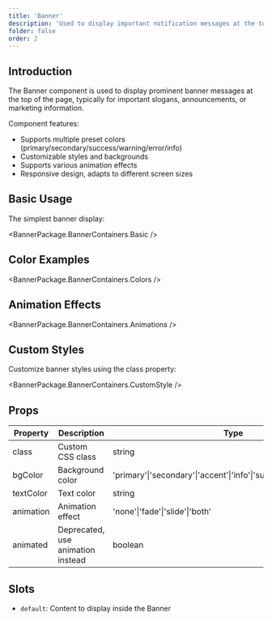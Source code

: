 ```yaml
---
title: 'Banner'
description: 'Used to display important notification messages at the top of the page, supporting various colors and animation effects'
folder: false
order: 2
---
```



## Introduction

The Banner component is used to display prominent banner messages at the top of the page, typically for important slogans, announcements, or marketing information.

Component features:
- Supports multiple preset colors (primary/secondary/success/warning/error/info)
- Customizable styles and backgrounds
- Supports various animation effects
- Responsive design, adapts to different screen sizes

## Basic Usage

The simplest banner display:

<BannerPackage.BannerContainers.Basic />

## Color Examples

<BannerPackage.BannerContainers.Colors />

## Animation Effects

<BannerPackage.BannerContainers.Animations />

## Custom Styles

Customize banner styles using the class property:

<BannerPackage.BannerContainers.CustomStyle />

## Props

| Property     | Description                        | Type                                                                 | Default   |
| ------------ | ---------------------------------- | -------------------------------------------------------------------- | --------- |
| class        | Custom CSS class                   | string                                                              | -         |
| bgColor      | Background color                   | 'primary'\|'secondary'\|'accent'\|'info'\|'success'\|'warning'\|'error' | 'primary' |
| textColor    | Text color                         | string                                                              | auto      |
| animation    | Animation effect                   | 'none'\|'fade'\|'slide'\|'both'                                     | 'both'    |
| animated     | Deprecated, use animation instead  | boolean                                                             | -         |

## Slots

- `default`: Content to display inside the Banner
